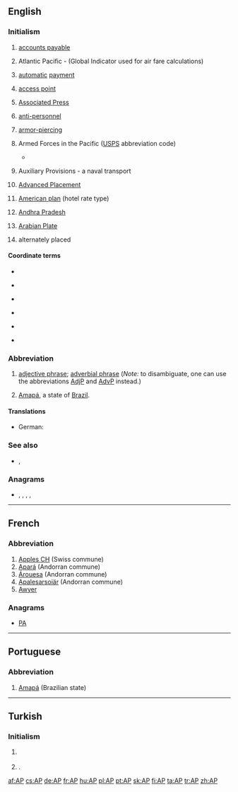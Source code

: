 {{also|Appendix:Variations of "ap"}}
==English==

===Initialism===
{{rfc-header|Initialism}}
{{en-initialism}}

# {{lb|en|accounting}} [[accounts payable]]
# {{lb|en|aviation}} Atlantic Pacific - (Global Indicator used for air fare calculations)
# {{lb|en|banking}} [[automatic]] [[payment]]
# {{lb|en|computing}} [[access point]]
# {{lb|en|media}} [[w:Associated Press|Associated Press]]
# {{lb|en|military}} [[anti-personnel]]
# {{lb|en|military}} [[armor-piercing]]
# {{lb|en|military|US}} Armed Forces in the Pacific ([[USPS]] abbreviation code)
#* {{quote-journal|title=Shipping to soldiers for the holidays|work=Stuttgart (Arkansas) Daily Leader|author=Bill Shrum|date=October 29, 2010|passage=• APO/FPO AE ZIPs 094-098 — Space Available Mail, Nov. 26; Parcel Airlift Mail, Dec. 3; Priority Mail, Dec. 10; First Class Mail Letters and Cards, Dec.10 and Express Mail Military Service, Dec. 18.<br>
#*: • APO/FPO AA ZIP 340 — Space Available Mail, Nov. 26; Parcel Airlift Mail, Dec. 3; Priority Mail, Dec. 10; First Class Mail Letters and Cards, Dec. 10 and Express Mail Military Service, Dec. 18.
#*: • APO/FPO '''AP''' ZIPs 962-966 — Space Available Mail, Nov. 26; Parcel Airlift Mail, Dec. 3; Priority Mail, Dec. 10; First Class Mail Letters and Cards, Dec. 10 and Express Mail Military Service, Dec. 18.}}
# {{lb|en|military|US|Navy}} Auxiliary Provisions - a naval transport
# {{lb|en|US|education}} [[w:Advanced Placement|Advanced Placement]]
# {{lb|en|US}} [[American plan]] (hotel rate type)
# {{lb|en|India}} [[Andhra Pradesh]]
# {{lb|en|geography}} [[Arabian Plate]]
# alternately placed

====Coordinate terms====
{{sense|Associated Press}}
* {{l|en|Reuters}}
* {{l|en|UPI}} {{gloss|United Press International}}
* {{l|en|CP}} {{gloss|Canadian Press}}
* {{l|fr|PC}} {{gloss|Presse Canadienne}}
* {{l|fr|AFP}} {{gloss|Agence France Presse}}
* {{l|it|AGI}} {{gloss|Agenzia Giornalistica Italia}}

===Abbreviation===
{{rfc-header|Abbreviation}}
{{en-abbr}}

# {{lb|en|grammar|sentence parsing}} [[adjective phrase]]; [[adverbial phrase]] (''Note:'' to disambiguate, one can use the abbreviations [[AdjP]] and [[AdvP]] instead.)
# {{lb|en|politics|Brasil}} [[Amapá]], a state of [[Brazil]].

====Translations====
{{trans-top|adjective phrase, adverb phrase}}
* German: {{t+|de|AP|f}}
{{trans-mid}}
{{trans-bottom}}

===See also===
* {{sense|military}} {{l|en|HE}}, {{l|en|AT}}

===Anagrams===
* {{l|en|pa}}, {{l|en|Pa}}, {{l|en|PA}}, {{l|en|Pa.}}, {{l|en|p.a.}}

----

==French==

===Abbreviation===
{{rfc-header|Abbreviation}}
{{fr-abbr}}

# [[w:Apples CH|Apples CH]] (Swiss commune)
# [[w:Apará|Apará]] (Andorran commune)
# [[w:Árouesa|Árouesa]] (Andorran commune)
# [[w:Apalesarsoiär|Apalesarsoiär]] (Andorran commune)
# [[Awyer (RS)|Awyer]]

===Anagrams===
* [[PA#French|PA]]

----

==Portuguese==

===Abbreviation===
{{rfc-header|Abbreviation}}
{{pt-abbr}}

# [[Amapá]] (Brazilian state)

----

==Turkish==

===Initialism===
{{rfc-header|Initialism}}
{{tr-initialism}}

# {{lb|tr|media}} {{initialism of|w:Associated Press|Associated Press|lang=tr}}
# {{lb|tr|politics|dated}} {{initialism of|w:tr:Adalet Partisi|Adalet Partisi|lang=tr|nodot=1}} {{gloss|Justice Party}}.

[[af:AP]]
[[cs:AP]]
[[de:AP]]
[[fr:AP]]
[[hu:AP]]
[[pl:AP]]
[[pt:AP]]
[[sk:AP]]
[[fi:AP]]
[[ta:AP]]
[[tr:AP]]
[[zh:AP]]
